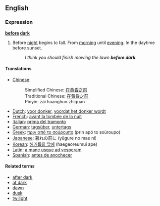 ==English==
===Expression===
'''[[before]] [[dark]]'''
#Before [[night]] begins to fall.  From [[morning]] until [[evening]]. In the daytime before sunset.
#:''I think you should finish mowing the lawn '''before dark'''.''

==== Translations ====
*[[Chinese]]: 
*:Simplified Chinese: [[在黄昏之前]]
*:Traditional Chinese: [[在黃昏之前]]
*:Pinyin: zai huanghun zhiquan
*[[Dutch]]: [[voor donker]], [[voordat het donker wordt]]
*[[French]]: [[avant la tombée de la nuit]]
*[[Italian]]: [[prima del tramonto]]
*[[German]]: [[tagsüber]], [[untertags]]
*[[Greek]]: [[πριν από το σούρουπο]] (prin apó to soúroupo)
*[[Japanese]]: 暮れの前に (yūgure no mae ni)
*[[Korean]]: [[해거름의 앞에]] (haegeoreumui ape)
*[[Latin]]: [[a mane usque ad vesperam]]
*[[Spanish]]: [[antes de anochecer]]

==== Related terms ====

*[[after dark]]
*[[at dark]]
*[[dawn]]
*[[dusk]]
*[[twilight]]